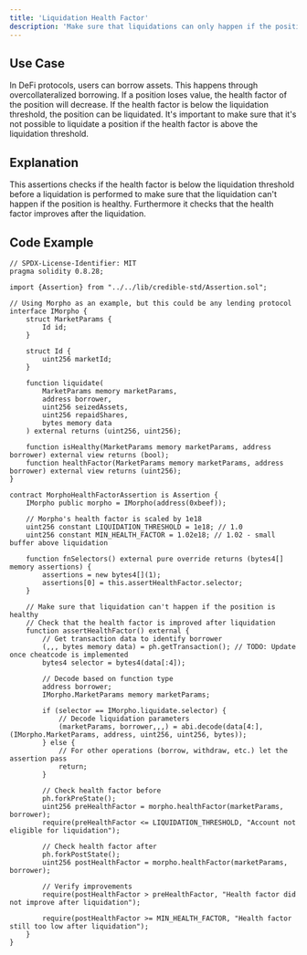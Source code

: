 ```yaml
---
title: 'Liquidation Health Factor'
description: 'Make sure that liquidations can only happen if the position is unhealthy'
---
```


## Use Case

In DeFi protocols, users can borrow assets. This happens through overcollateralized borrowing.
If a position loses value, the health factor of the position will decrease.
If the health factor is below the liquidation threshold, the position can be liquidated.
It's important to make sure that it's not possible to liquidate a position if the health factor is above the liquidation threshold.

## Explanation

This assertions checks if the health factor is below the liquidation threshold before a liquidation is performed to
make sure that the liquidation can't happen if the position is healthy. Furthermore it checks that the health factor
improves after the liquidation.

## Code Example

```
// SPDX-License-Identifier: MIT
pragma solidity 0.8.28;

import {Assertion} from "../../lib/credible-std/Assertion.sol";

// Using Morpho as an example, but this could be any lending protocol
interface IMorpho {
    struct MarketParams {
        Id id;
    }

    struct Id {
        uint256 marketId;
    }

    function liquidate(
        MarketParams memory marketParams,
        address borrower,
        uint256 seizedAssets,
        uint256 repaidShares,
        bytes memory data
    ) external returns (uint256, uint256);

    function isHealthy(MarketParams memory marketParams, address borrower) external view returns (bool);
    function healthFactor(MarketParams memory marketParams, address borrower) external view returns (uint256);
}

contract MorphoHealthFactorAssertion is Assertion {
    IMorpho public morpho = IMorpho(address(0xbeef));

    // Morpho's health factor is scaled by 1e18
    uint256 constant LIQUIDATION_THRESHOLD = 1e18; // 1.0
    uint256 constant MIN_HEALTH_FACTOR = 1.02e18; // 1.02 - small buffer above liquidation

    function fnSelectors() external pure override returns (bytes4[] memory assertions) {
        assertions = new bytes4[](1);
        assertions[0] = this.assertHealthFactor.selector;
    }

    // Make sure that liquidation can't happen if the position is healthy
    // Check that the health factor is improved after liquidation
    function assertHealthFactor() external {
        // Get transaction data to identify borrower
        (,,, bytes memory data) = ph.getTransaction(); // TODO: Update once cheatcode is implemented
        bytes4 selector = bytes4(data[:4]);

        // Decode based on function type
        address borrower;
        IMorpho.MarketParams memory marketParams;

        if (selector == IMorpho.liquidate.selector) {
            // Decode liquidation parameters
            (marketParams, borrower,,,) = abi.decode(data[4:], (IMorpho.MarketParams, address, uint256, uint256, bytes));
        } else {
            // For other operations (borrow, withdraw, etc.) let the assertion pass
            return;
        }

        // Check health factor before
        ph.forkPreState();
        uint256 preHealthFactor = morpho.healthFactor(marketParams, borrower);
        require(preHealthFactor <= LIQUIDATION_THRESHOLD, "Account not eligible for liquidation");

        // Check health factor after
        ph.forkPostState();
        uint256 postHealthFactor = morpho.healthFactor(marketParams, borrower);

        // Verify improvements
        require(postHealthFactor > preHealthFactor, "Health factor did not improve after liquidation");

        require(postHealthFactor >= MIN_HEALTH_FACTOR, "Health factor still too low after liquidation");
    }
}
```
